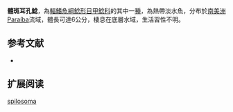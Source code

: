 {{Speciesbox
| name = 體斑耳孔鯰
| image = 
| image_width = 250px
| image_caption = 
| status = NE
| status_system = IUCN3.1
| genus = Parotocinclus
| species = spilosoma
| authority = [[Fowler|Fowler]], 1941
| synonyms = *''Plecostomus spilosoma '',Fowler, 1941
}}

'''體斑耳孔鯰'''，為[[輻鰭魚綱|輻鰭魚綱]][[鯰形目|鯰形目]][[甲鯰科|甲鯰科]]的其中一[[種|種]]，為熱帶淡水魚，分布於[[南美洲|南美洲]]Paraíba流域，體長可達6公分，棲息在底層水域，生活習性不明。

==参考文献==
*{{FishBase_species|genus=Parotocinclus|species=spilosoma|year=2014|month=12}}

== 扩展阅读 ==
{{refbegin}}
{{wikispecies-inline|Parotocinclus spilosoma|體斑耳孔鯰}}
{{refend}}
{{Taxonbar|from=Q5630487}}

[[Category:耳孔鯰屬|spilosoma]]